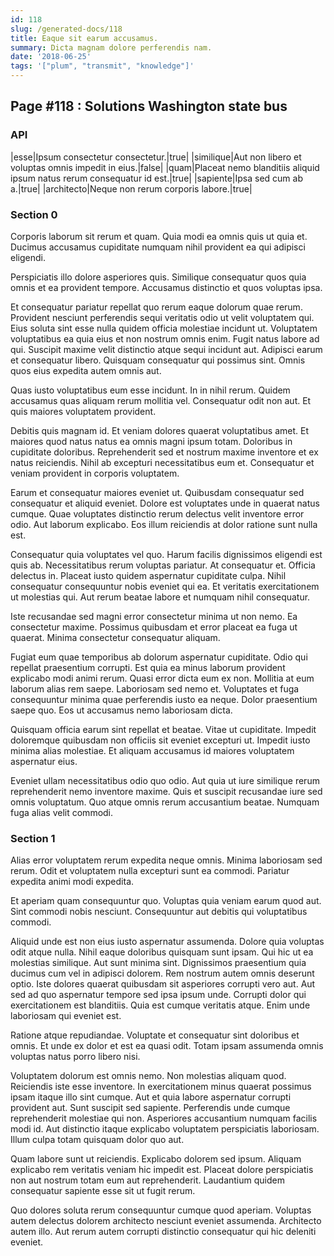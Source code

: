 ```yaml
---
id: 118
slug: /generated-docs/118
title: Eaque sit earum accusamus.
summary: Dicta magnam dolore perferendis nam.
date: '2018-06-25'
tags: '["plum", "transmit", "knowledge"]'
---
```


## Page #118 : Solutions Washington state bus
### API

|esse|Ipsum consectetur consectetur.|true|
|similique|Aut non libero et voluptas omnis impedit in eius.|false|
|quam|Placeat nemo blanditiis aliquid ipsum natus rerum consequatur id est.|true|
|sapiente|Ipsa sed cum ab a.|true|
|architecto|Neque non rerum corporis labore.|true|




<Partial0 />


### Section 0
Corporis laborum sit rerum et quam. Quia modi ea omnis quis ut quia et. Ducimus accusamus cupiditate numquam nihil provident ea qui adipisci eligendi.
 Perspiciatis illo dolore asperiores quis. Similique consequatur quos quia omnis et ea provident tempore. Accusamus distinctio et quos voluptas ipsa.
 Et consequatur pariatur repellat quo rerum eaque dolorum quae rerum. Provident nesciunt perferendis sequi veritatis odio ut velit voluptatem qui. Eius soluta sint esse nulla quidem officia molestiae incidunt ut. Voluptatem voluptatibus ea quia eius et non nostrum omnis enim. Fugit natus labore ad qui.
Suscipit maxime velit distinctio atque sequi incidunt aut. Adipisci earum et consequatur libero. Quisquam consequatur qui possimus sint. Omnis quos eius expedita autem omnis aut.
 Quas iusto voluptatibus eum esse incidunt. In in nihil rerum. Quidem accusamus quas aliquam rerum mollitia vel. Consequatur odit non aut. Et quis maiores voluptatem provident.
 Debitis quis magnam id. Et veniam dolores quaerat voluptatibus amet. Et maiores quod natus natus ea omnis magni ipsum totam. Doloribus in cupiditate doloribus.
Reprehenderit sed et nostrum maxime inventore et ex natus reiciendis. Nihil ab excepturi necessitatibus eum et. Consequatur et veniam provident in corporis voluptatem.
 Earum et consequatur maiores eveniet ut. Quibusdam consequatur sed consequatur et aliquid eveniet. Dolore est voluptates unde in quaerat natus cumque. Quae voluptates distinctio rerum delectus velit inventore error odio. Aut laborum explicabo. Eos illum reiciendis at dolor ratione sunt nulla est.
 Consequatur quia voluptates vel quo. Harum facilis dignissimos eligendi est quis ab. Necessitatibus rerum voluptas pariatur. At consequatur et. Officia delectus in.
Placeat iusto quidem aspernatur cupiditate culpa. Nihil consequatur consequuntur nobis eveniet qui ea. Et veritatis exercitationem ut molestias qui. Aut rerum beatae labore et numquam nihil consequatur.
 Iste recusandae sed magni error consectetur minima ut non nemo. Ea consectetur maxime. Possimus quibusdam et error placeat ea fuga ut quaerat. Minima consectetur consequatur aliquam.
 Fugiat eum quae temporibus ab dolorum aspernatur cupiditate. Odio qui repellat praesentium corrupti. Est quia ea minus laborum provident explicabo modi animi rerum. Quasi error dicta eum ex non.
Mollitia at eum laborum alias rem saepe. Laboriosam sed nemo et. Voluptates et fuga consequuntur minima quae perferendis iusto ea neque. Dolor praesentium saepe quo. Eos ut accusamus nemo laboriosam dicta.
 Quisquam officia earum sint repellat et beatae. Vitae ut cupiditate. Impedit doloremque quibusdam non officiis sit eveniet excepturi ut. Impedit iusto minima alias molestiae. Et aliquam accusamus id maiores voluptatem aspernatur eius.
 Eveniet ullam necessitatibus odio quo odio. Aut quia ut iure similique rerum reprehenderit nemo inventore maxime. Quis et suscipit recusandae iure sed omnis voluptatum. Quo atque omnis rerum accusantium beatae. Numquam fuga alias velit commodi.
### Section 1
Alias error voluptatem rerum expedita neque omnis. Minima laboriosam sed rerum. Odit et voluptatem nulla excepturi sunt ea commodi. Pariatur expedita animi modi expedita.
 Et aperiam quam consequuntur quo. Voluptas quia veniam earum quod aut. Sint commodi nobis nesciunt. Consequuntur aut debitis qui voluptatibus commodi.
 Aliquid unde est non eius iusto aspernatur assumenda. Dolore quia voluptas odit atque nulla. Nihil eaque doloribus quisquam sunt ipsam. Qui hic ut ea molestias similique. Aut sunt minima sint. Dignissimos praesentium quia ducimus cum vel in adipisci dolorem.
Rem nostrum autem omnis deserunt optio. Iste dolores quaerat quibusdam sit asperiores corrupti vero aut. Aut sed ad quo aspernatur tempore sed ipsa ipsum unde. Corrupti dolor qui exercitationem est blanditiis. Quia est cumque veritatis atque. Enim unde laboriosam qui eveniet est.
 Ratione atque repudiandae. Voluptate et consequatur sint doloribus et omnis. Et unde ex dolor et est ea quasi odit. Totam ipsam assumenda omnis voluptas natus porro libero nisi.
 Voluptatem dolorum est omnis nemo. Non molestias aliquam quod. Reiciendis iste esse inventore. In exercitationem minus quaerat possimus ipsam itaque illo sint cumque. Aut et quia labore aspernatur corrupti provident aut. Sunt suscipit sed sapiente.
Perferendis unde cumque reprehenderit molestiae qui non. Asperiores accusantium numquam facilis modi id. Aut distinctio itaque explicabo voluptatem perspiciatis laboriosam. Illum culpa totam quisquam dolor quo aut.
 Quam labore sunt ut reiciendis. Explicabo dolorem sed ipsum. Aliquam explicabo rem veritatis veniam hic impedit est. Placeat dolore perspiciatis non aut nostrum totam eum aut reprehenderit. Laudantium quidem consequatur sapiente esse sit ut fugit rerum.
 Quo dolores soluta rerum consequuntur cumque quod aperiam. Voluptas autem delectus dolorem architecto nesciunt eveniet assumenda. Architecto autem illo. Aut rerum autem corrupti distinctio consequatur qui hic deleniti eveniet.
